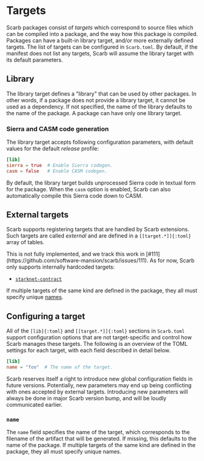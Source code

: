 
# Targets

Scarb packages consist of _targets_ which correspond to source files which can be compiled into a package, and the way how this package is compiled.
Packages can have a built-in library target, and/or more externally defined targets.
The list of targets can be configured in `Scarb.toml`.
By default, if the manifest does not list any targets, Scarb will assume the library target with its default parameters.

## Library

The library target defines a "library" that can be used by other packages.
In other words, if a package does not provide a library target, it cannot be used as a dependency.
If not specified, the name of the library defaults to the name of the package.
A package can have only one library target.

### Sierra and CASM code generation

The library target accepts following configuration parameters, with default values for the default _release_ profile:

```toml
[lib]
sierra = true  # Enable Sierra codegen.
casm = false   # Enable CASM codegen.
```

By default, the library target builds unprocessed Sierra code in textual form for the package.
When the `casm` option is enabled, Scarb can also automatically compile this Sierra code down to CASM.

## External targets

Scarb supports registering targets that are handled by Scarb extensions.
Such targets are called _external_ and are defined in a `[[target.*]]{:toml}` array of tables.

<Callout type="info">
  This is not fully implemented, and we track this work in [#111](https://github.com/software-mansion/scarb/issues/111).
  As for now, Scarb only supports internally hardcoded targets:

- [`starknet-contract`](../starknet/contract-target)

</Callout>

If multiple targets of the same kind are defined in the package, they all must specify unique [names](#name).

## Configuring a target

All of the `[lib]{:toml}` and `[[target.*]]{:toml}` sections in `Scarb.toml` support configuration options that are not target-specific and control how Scarb manages these targets.
The following is an overview of the TOML settings for each target, with each field described in detail below.

```toml
[lib]
name = "foo"  # The name of the target.
```

<Callout type="warning">
  Scarb reserves itself a right to introduce new global configuration fields in
  future versions. Potentially, new parameters may end up being conflicting with
  ones accepted by external targets. Introducing new parameters will always be
  done in major Scarb version bump, and will be loudly communicated earlier.
</Callout>

### `name`

The `name` field specifies the name of the target, which corresponds to the filename of the artifact that will be generated.
If missing, this defaults to the name of the package.
If multiple targets of the same kind are defined in the package, they all must specify unique names.
